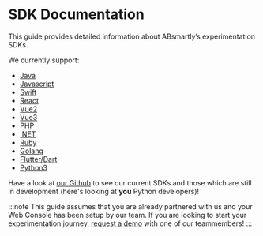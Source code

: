 # SDK Documentation

This guide provides detailed information about ABsmartly’s experimentation
SDKs.

We currently support:

- [Java](https://www.github.com/absmartly/java-sdk)
- [Javascript](https://www.github.com/absmartly/javascript-sdk)
- [Swift](https://www.github.com/absmartly/swift-sdk)
- [React](https://www.github.com/absmartly/react-sdk)
- [Vue2](https://www.github.com/absmartly/vue2-sdk)
- [Vue3](https://www.github.com/absmartly/vue3-sdk)
- [PHP](https://www.github.com/absmartly/php-sdk)
- [.NET](https://www.github.com/absmartly/dotnet-sdk)
- [Ruby](https://www.github.com/absmartly/ruby-sdk)
- [Golang](https://www.github.com/absmartly/go-sdk)
- [Flutter/Dart](https://www.github.com/absmartly/flutter-sdk)
- [Python3](https://www.github.com/absmartly/python3-sdk)

Have a look at [our Github](https://github.com/absmartly) to see our current
SDKs and those which are still in development (here's looking at **you** Python
developers)!

:::note
This guide assumes that you are already partnered with us and your Web Console
has been setup by our team. If you are looking to start your experimentation
journey, [request a demo](https://absmartly.com/quiz) with one of our
teammembers!
:::
